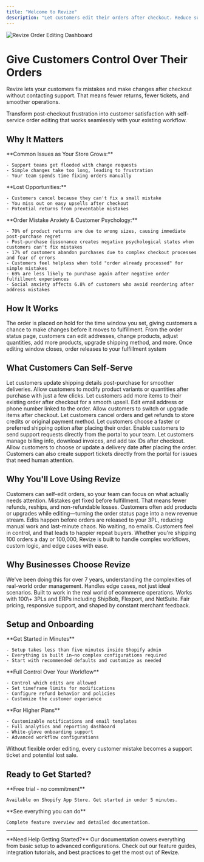 ```yaml
---
title: "Welcome to Revize"
description: "Let customers edit their orders after checkout. Reduce support tickets, increase revenue, and create a better shopping experience."
---
```


<Frame>
  <img
    src="/Addaheading(2)(1).png"
    alt="Revize Order Editing Dashboard"
    style={{ borderRadius:"0.75rem",width:"100%",boxShadow:"0 4px 6px -1px rgba(0, 0, 0, 0.1)" }}
    title="Revize Dashboard"
  />
</Frame>

# Give Customers Control Over Their Orders

Revize lets your customers fix mistakes and make changes after checkout without contacting support. That means fewer returns, fewer tickets, and smoother operations.

<Info>
  Transform post-checkout frustration into customer satisfaction with self-service order editing that works seamlessly with your existing workflow.
</Info>

## Why It Matters

<Tabs>
  <Tab title="Support Challenges">
    **Common Issues as Your Store Grows:**

    - Support teams get flooded with change requests
    - Simple changes take too long, leading to frustration
    - Your team spends time fixing orders manually
  </Tab>
  <Tab title="Revenue Impact">
    **Lost Opportunities:**

    - Customers cancel because they can't fix a small mistake
    - You miss out on easy upsells after checkout
    - Potential returns from preventable mistakes
  </Tab>
  <Tab title="Psychological Aspects">
    **Order Mistake Anxiety & Customer Psychology:**

    - 70% of product returns are due to wrong sizes, causing immediate post-purchase regret
    - Post-purchase dissonance creates negative psychological states when customers can't fix mistakes
    - 17% of customers abandon purchases due to complex checkout processes and fear of errors
    - Customers feel helpless when told "order already processed" for simple mistakes
    - 69% are less likely to purchase again after negative order fulfillment experiences
    - Social anxiety affects 6.8% of customers who avoid reordering after address mistakes
  </Tab>
</Tabs>

## How It Works

<Steps>
  <Step title="Customer places order">
    The order is placed on hold for the time window you set, giving customers a chance to make changes before it moves to fulfillment.
  </Step>
  <Step title="Customer makes edits">
    From the order status page, customers can edit addresses, change products, adjust quantities, add more products, upgrade shipping method, and more.
  </Step>
  <Step title="Order processes normally">
    Once editing window closes, order releases to your fulfillment system
  </Step>
</Steps>

## What Customers Can Self-Serve

<CardGroup cols={2}>
  <Card title="Edit Shipping Address" icon="truck" color="#0ea5e9">
    Let customers update shipping details post-purchase for smoother deliveries.
  </Card>
  <Card title="Change Variant / Quantity" icon="box" color="#8b5cf6">
    Allow customers to modify product variants or quantities after purchase with just a few clicks.
  </Card>
  <Card title="Add Products" icon="plus" color="#10b981">
    Let customers add more items to their existing order after checkout for a smooth upsell.
  </Card>
  <Card title="Update Contact Info" icon="user" color="#ec4899">
    Edit email address or phone number linked to the order.
  </Card>
  <Card title="Replace Products" icon="arrows-rotate" color="#f59e0b">
    Allow customers to switch or upgrade items after checkout.
  </Card>
  <Card title="Cancel Order" icon="x" color="#6b7280">
    Let customers cancel orders and get refunds to store credits or original payment method.
  </Card>
  <Card title="Upgrade Shipping Method" icon="rocket" color="#ef4444">
    Let customers choose a faster or preferred shipping option after placing their order.
  </Card>
  <Card title="Create Support Tickets" icon="headset" color="#6366f1">
    Enable customers to send support requests directly from the portal to your team.
  </Card>
  <Card title="Edit Tax Invoice" icon="receipt" color="#14b8a6">
    Let customers manage billing info, download invoices, and add tax IDs after checkout.
  </Card>
  <Card title="Add Preferred Delivery Date" icon="calendar-check" color="#a855f7">
    Allow customers to choose or update a delivery date after placing the order.
  </Card>
</CardGroup>

<Note>
  Customers can also create support tickets directly from the portal for issues that need human attention.
</Note>

## Why You'll Love Using Revize

<AccordionGroup>
  <Accordion title="Fewer Support Tickets" icon="headphones">
    Customers can self-edit orders, so your team can focus on what actually needs attention.
  </Accordion>
  <Accordion title="Fewer Cancellations & Returns" icon="shield-check">
    Mistakes get fixed before fulfillment. That means fewer refunds, reships, and non-refundable losses.
  </Accordion>
  <Accordion title="More Revenue After Checkout" icon="dollar-sign">
    Customers often add products or upgrades while editing—turning the order status page into a new revenue stream.
  </Accordion>
  <Accordion title="Streamlined Operations" icon="flower-tulip">
    Edits happen before orders are released to your 3PL, reducing manual work and last-minute chaos.
  </Accordion>
  <Accordion title="Better Customer Experience" icon="heart">
    No waiting, no emails. Customers feel in control, and that leads to happier repeat buyers.
  </Accordion>
  <Accordion title="Enterprise-Ready at Any Scale" icon="building">
    Whether you're shipping 100 orders a day or 100,000, Revize is built to handle complex workflows, custom logic, and edge cases with ease.
  </Accordion>
</AccordionGroup>

## Why Businesses Choose Revize

<CardGroup cols={2}>
  <Card title="Built with Real Ecommerce Context" icon="store">
    We've been doing this for over 7 years, understanding the complexities of real-world order management.
  </Card>
  <Card title="Quality Code & Flexible Logic" icon="code">
    Handles edge cases, not just ideal scenarios. Built to work in the real world of ecommerce operations.
  </Card>
  <Card title="Extensive Integrations" icon="link">
    Works with 100\+ 3PLs and ERPs including ShipBob, Flexport, and NetSuite.
  </Card>
  <Card title="Merchant-Focused Approach" icon="users">
    Fair pricing, responsive support, and shaped by constant merchant feedback.
  </Card>
</CardGroup>

## Setup and Onboarding

<Tabs>
  <Tab title="Quick Setup">
    **Get Started in Minutes**

    - Setup takes less than five minutes inside Shopify admin
    - Everything is built in—no complex configurations required
    - Start with recommended defaults and customize as needed
  </Tab>
  <Tab title="Customization Options">
    **Full Control Over Your Workflow**

    - Control which edits are allowed
    - Set timeframe limits for modifications
    - Configure refund behavior and policies
    - Customize the customer experience
  </Tab>
  <Tab title="Advanced Features">
    **For Higher Plans**

    - Customizable notifications and email templates
    - Full analytics and reporting dashboard
    - White-glove onboarding support
    - Advanced workflow configurations
  </Tab>
</Tabs>

<Warning>
  Without flexible order editing, every customer mistake becomes a support ticket and potential lost sale.
</Warning>

## Ready to Get Started?

<CardGroup cols={2}>
  <Card title="Install Revize" icon="download" href="https://apps.shopify.com/revize">
    **Free trial - no commitment**

    Available on Shopify App Store. Get started in under 5 minutes.
  </Card>
  <Card title="View All Features" icon="list" href="/features/order-editing">
    **See everything you can do**

    Complete feature overview and detailed documentation.
  </Card>
</CardGroup>

---

<Info>
  **Need Help Getting Started?** Our documentation covers everything from basic setup to advanced configurations. Check out our feature guides, integration tutorials, and best practices to get the most out of Revize.
</Info>